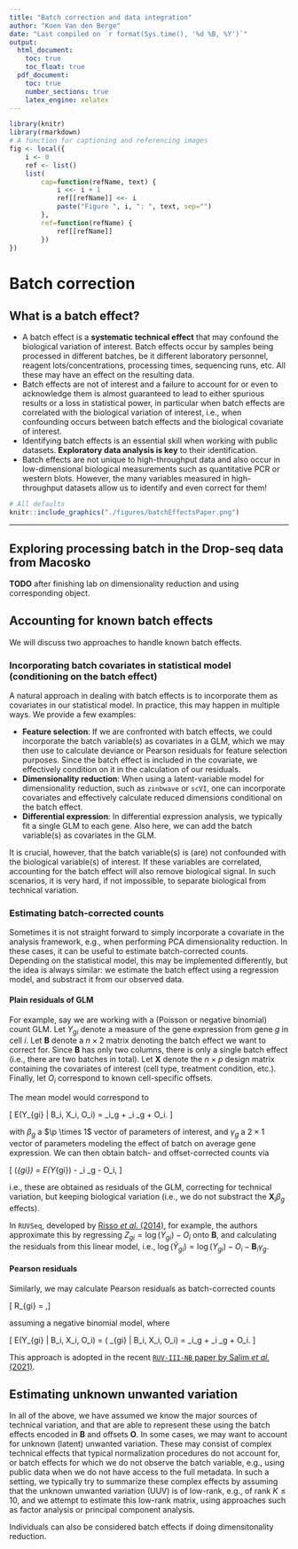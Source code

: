 ```yaml
---
title: "Batch correction and data integration"
author: "Koen Van den Berge"
date: "Last compiled on `r format(Sys.time(), '%d %B, %Y')`"
output: 
  html_document:
    toc: true
    toc_float: true
  pdf_document:
    toc: true
    number_sections: true
    latex_engine: xelatex
---
```


```r
library(knitr)
library(rmarkdown)
# A function for captioning and referencing images
fig <- local({
    i <- 0
    ref <- list()
    list(
        cap=function(refName, text) {
            i <<- i + 1
            ref[[refName]] <<- i
            paste("Figure ", i, ": ", text, sep="")
        },
        ref=function(refName) {
            ref[[refName]]
        })
})
``` 


# Batch correction

## What is a batch effect?

 - A batch effect is a **systematic technical effect** that may confound the biological variation of interest. Batch effects occur by samples being processed in different batches, be it different laboratory personnel, reagent lots/concentrations, processing times, sequencing runs, etc. All these may have an effect on the resulting data.
 - Batch effects are not of interest and a failure to account for or even to acknowledge them is almost guaranteed to lead to either spurious results or a loss in statistical power, in particular when batch effects are correlated with the biological variation of interest, i.e., when confounding occurs between batch effects and the biological covariate of interest.
 - Identifying batch effects is an essential skill when working with public datasets. **Exploratory data analysis is key** to their identification.
 - Batch effects are not unique to high-throughput data and also occur in low-dimensional biological measurements such as quantitative PCR or western blots. However, the many variables measured in high-throughput datasets allow us to identify and even correct for them!

```r
# All defaults
knitr::include_graphics("./figures/batchEffectsPaper.png")
```
 ---
 
## Exploring processing batch in the Drop-seq data from Macosko

**TODO** after finishing lab on dimensionality reduction and using corresponding object.

## Accounting for known batch effects

We will discuss two approaches to handle known batch effects.

### Incorporating batch covariates in statistical model (conditioning on the batch effect)

A natural approach in dealing with batch effects is to incorporate them as covariates in our statistical model. In practice, this may happen in multiple ways. We provide a few examples:

 - **Feature selection**: If we are confronted with batch effects, we could incorporate the batch variable(s) as covariates in a GLM, which we may then use to calculate deviance or Pearson residuals for feature selection purposes. Since the batch effect is included in the covariate, we effectively condition on it in the calculation of our residuals.
 - **Dimensionality reduction**: When using a latent-variable model for dimensionality reduction, such as `zinbwave` or `scVI`, one can incorporate covariates and effectively calculate reduced dimensions conditional on the batch effect.
 - **Differential expression**: In differential expression analysis, we typically fit a single GLM to each gene. Also here, we can add the batch variable(s) as covariates in the GLM.
 
It is crucial, however, that the batch variable(s) is (are) not confounded with the biological variable(s) of interest. If these variables are correlated, accounting for the batch effect will also remove biological signal. In such scenarios, it is very hard, if not impossible, to separate biological from technical variation.

### Estimating batch-corrected counts

Sometimes it is not straight forward to simply incorporate a covariate in the analysis framework, e.g., when performing PCA dimensionality reduction. In these cases, it can be useful to estimate batch-corrected counts. Depending on the statistical model, this may be implemented differently, but the idea is always similar: we estimate the batch effect using a regression model, and substract it from our observed data.

#### Plain residuals of GLM

For example, say we are working with a (Poisson or negative binomial) count GLM. Let $Y_{gi}$ denote a measure of the gene expression from gene $g$ in cell $i$. Let $\mathbf{B}$ denote a $n \times 2$ matrix denoting the batch effect we want to correct for. Since $\mathbf{B}$ has only two columns, there is only a single batch effect (i.e., there are two batches in total). Let $\mathbf{X}$ denote the $n \times p$ design matrix containing the covariates of interest (cell type, treatment condition, etc.). Finally, let $O_i$ correspond to known cell-specific offsets. 

The mean model would correspond to

\[ \log E(Y_{gi} | B_i, X_i, O_i) = \mathbf{X}_i\beta_g + \mathbf{B}_i \gamma_g + O_i. \]

with $\beta_g$ a $\p \times 1$ vector of parameters of interest, and $\gamma_g$ a $2 \times 1$ vector of parameters modeling the effect of batch on average gene expression. We can then obtain batch- and offset-corrected counts via

\[ \log(\tilde{Y}_{gi}) = \log E(Y_{gi}) - \mathbf{B}_i \gamma_g - O_i, \]

i.e., these are obtained as residuals of the GLM, correcting for technical variation, but keeping biological variation (i.e., we do not substract the $\mathbf{X}_i\beta_g$ effects).

In `RUVSeq`, developed by [Risso *et al.* (2014)](https://www.nature.com/articles/nbt.2931), for example, the authors approximate this by regressing $Z_{gi} = \log (Y_{gi}) - O_i$ onto $\mathbf{B}$, and calculating the residuals from this linear model, i.e., $\log(\tilde{Y}_{gi}) = \log (Y_{gi}) - O_i - \mathbf{B}_i \gamma_g$.

#### Pearson residuals

Similarly, we may calculate Pearson residuals as batch-corrected counts

\[  R_{gi} = \frac{Y_{gi} - \mu_{gi}}{\sqrt{\mu_{gi} + \phi_g \mu_{gi}^2}} ,\]

assuming a negative binomial model, where

\[ \log E(Y_{gi} | B_i, X_i, O_i) = \log( \mu_{gi} | B_i, X_i, O_i) = \mathbf{X}_i\beta_g + \mathbf{B}_i \gamma_g + O_i. \]

This approach is adopted in the recent [`RUV-III-NB` paper by Salim *et al.* (2021)](https://www.biorxiv.org/content/10.1101/2021.11.06.467575v1).

## Estimating unknown unwanted variation

In all of the above, we have assumed we know the major sources of technical variation, and that are able to represent these using the batch effects encoded in $\mathbf{B}$ and offsets $\mathbf{O}$.
In some cases, we may want to account for unknown (latent) unwanted variation. These may consist of complex technical effects that typical normalization procedures do not account for, or batch effects for which we do not observe the batch variable, e.g., using public data when we do not have access to the full metadata.
In such a setting, we typically try to summarize these complex effects by assuming that the unknown unwanted variation (UUV) is of low-rank, e.g., of rank $K \le 10$, and we attempt to estimate this low-rank matrix, using approaches such as factor analysis or principal component analysis.













 Individuals can also be considered batch effects if doing dimensitonality reduction.



 

